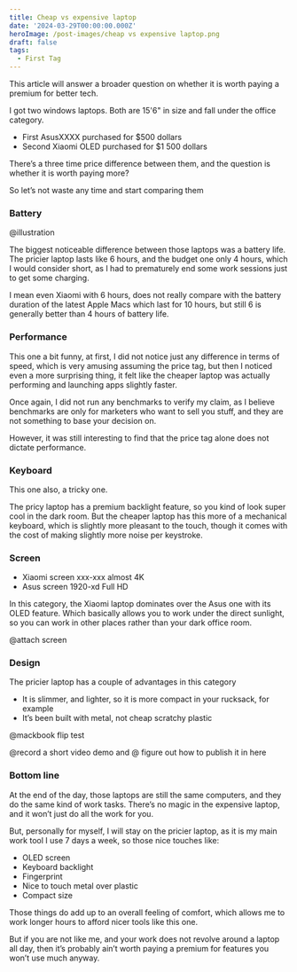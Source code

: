 ```yaml
---
title: Cheap vs expensive laptop
date: '2024-03-29T00:00:00.000Z'
heroImage: /post-images/cheap vs expensive laptop.png
draft: false
tags:
  - First Tag
---
```



This article will answer a broader question on whether it is worth paying a premium for better tech.

I got two windows laptops. Both are 15'6" in size and fall under the office category.

* First AsusXXXX purchased for $500 dollars
* Second Xiaomi OLED purchased for $1 500 dollars

There’s a three time price difference between them, and the question is whether it is worth paying more?

So let’s not waste any time and start comparing them

### Battery

@illustration

The biggest noticeable difference between those laptops was a battery life. The pricier laptop lasts like 6 hours, and the budget one only 4 hours, which I would consider short, as I had to prematurely end some work sessions just to get some charging.

I mean even Xiaomi with 6 hours, does not really compare with the battery duration of the latest Apple Macs which last for 10 hours, but still 6 is generally better than 4 hours of battery life.

### Performance

This one a bit funny, at first, I did not notice just any difference in terms of speed, which is very amusing assuming the price tag, but then I noticed even a more surprising thing, it felt like the cheaper laptop was actually performing and launching apps slightly faster.

Once again, I did not run any benchmarks to verify my claim, as I believe benchmarks are only for marketers who want to sell you stuff, and they are not something to base your decision on.

However, it was still interesting to find that the price tag alone does not dictate performance.

### Keyboard

This one also, a tricky one.

The pricy laptop has a premium backlight feature, so you kind of look super cool in the dark room. But the cheaper laptop has this more of a mechanical keyboard, which is slightly more pleasant to the touch, though it comes with the cost of making slightly more noise per keystroke.

### Screen

* Xiaomi screen xxx-xxx almost 4K
* Asus screen 1920-xd Full HD

In this category, the Xiaomi laptop dominates over the Asus one with its OLED feature. Which basically allows you to work under the direct sunlight, so you can work in other places rather than your dark office room.

@attach screen

### Design

The pricier laptop has a couple of advantages in this category

* It is slimmer, and lighter, so it is more compact in your rucksack, for example
* It’s been built with metal, not cheap scratchy plastic

@mackbook flip test

@record a short video demo and
@ figure out how to publish it in here

### Bottom line

At the end of the day, those laptops are still the same computers, and they do the same kind of work tasks. There’s no magic in the expensive laptop, and it won’t just do all the work for you.

But, personally for myself, I will stay on the pricier laptop, as it is my main work tool I use 7 days a week, so those nice touches like:

* OLED screen
* Keyboard backlight
* Fingerprint
* Nice to touch metal over plastic
* Compact size

Those things do add up to an overall feeling of comfort, which allows me to work longer hours to afford nicer tools like this one.

But if you are not like me, and your work does not revolve around a laptop all day, then it’s probably ain’t worth paying a premium for features you won’t use much anyway.
